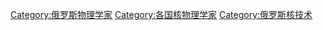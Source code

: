 [[Category:俄罗斯物理学家|Category:俄罗斯物理学家]]
[[Category:各国核物理学家|Category:各国核物理学家]]
[[Category:俄罗斯核技术|Category:俄罗斯核技术]]